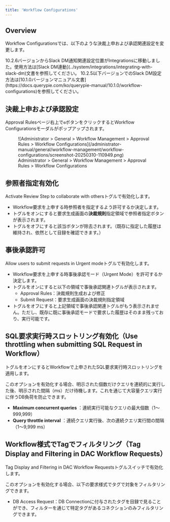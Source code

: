 ```yaml
---
title: 'Workflow Configurations'
---
```



## Overview

Workflow Configurationsでは、以下のような決裁上申および承認関連設定を変更します。

<Callout type="info">
10.2.6バージョンからSlack DM通知関連設定位置がIntegrationsに移動しました。使用方法は[Slack DM連動](../system/integrations/integrating-with-slack-dm)文書を参照してください。
10.2.5以下バージョンでのSlack DM設定方法は[10.1.0バージョンマニュアル文書](https://docs.querypie.com/ko/querypie-manual/10.1.0/workflow-configurations)を参照してください。
</Callout>

## 決裁上申および承認設定

Approval Rulesページ右上で`⚙️`ボタンをクリックするとWorkflow Configurationsモーダルがポップアップされます。

<figure data-layout="center" data-align="center">
![Administrator &gt; General &gt; Workflow Management &gt; Approval Rules &gt; Workflow Configurations](/administrator-manual/general/workflow-management/workflow-configurations/screenshot-20250310-110949.png)
<figcaption>
Administrator &gt; General &gt; Workflow Management &gt; Approval Rules &gt; Workflow Configurations
</figcaption>
</figure>

## 参照者指定有効化

Activate Review Step to collaborate with othersトグルで有効化します。

* Workflow要求を上申する時参照者を指定するよう許可するか決定します。
* トグルをオンにすると要求生成画面の**決裁規則**指定領域で参照者指定ボタンが表示されます。
* トグルをオフにすると該当ボタンが除去されます。（既存に指定した履歴は維持され、依然として目録を確認できます。）

## 事後承認許可

Allow users to submit requests in Urgent modeトグルで有効化します。

* Workflow要求を上申する時事後承認モード（Urgent Mode）を許可するか決定します。
* トグルをオンにすると以下の領域で事後承認関連トグルが表示されます。
    * Approval Rules：決裁規則生成および修正
    * Submit Request：要求生成画面の決裁規則指定領域
* トグルをオフにすると上記領域で事後承認関連トグルがもう表示されません。ただし、既存に既に事後承認モードで要求した履歴はそのまま残っており、実行可能です。

## SQL要求実行時スロットリング有効化（Use throttling when submitting SQL Request in Workflow）

トグルをオンにするとWorkflowで上申されたSQL要求実行時スロットリングを適用します。

このオプションを有効化する場合、明示された個数だけクエリを連続的に実行した後、明示された間隔（ms）だけ待機します。これを通じて大容量クエリ実行に伴うDB負荷を防止できます。

*  **Maximum concurrent queries**  ：連続実行可能なクエリの最大個数（1～999,999）
*  **Query throttle interval** ：連続クエリ実行後、次の連続クエリ実行間の間隔（1～9,999 ms）

## Workflow様式でTagでフィルタリング（Tag Display and Filtering in DAC Workflow Requests）

Tag Display and Filtering in DAC Workflow Requestsトグルスイッチで有効化します。

このオプションを有効化する場合、以下の要求様式でタグで対象をフィルタリングできます。

* DB Access Request：DB Connectionに付与されたタグを目録で見ることができ、フィルターを通じて特定タグがあるコネクションのみフィルタリングできます。
